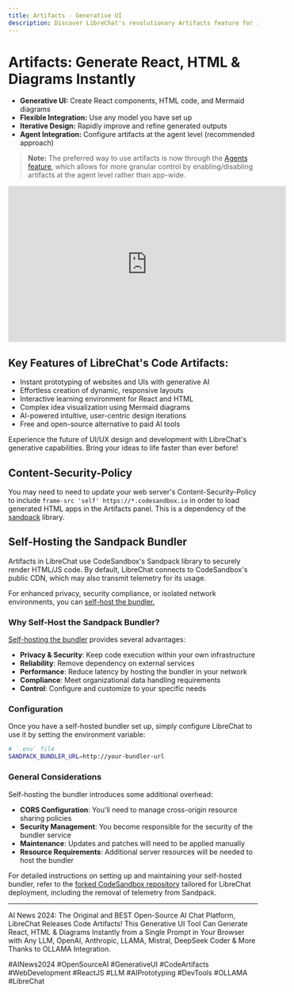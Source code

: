 ```yaml
---
title: Artifacts - Generative UI
description: Discover LibreChat's revolutionary Artifacts feature for instant creation of React components, HTML code, and Mermaid diagrams.
---
```


# Artifacts: Generate React, HTML & Diagrams Instantly

- **Generative UI:** Create React components, HTML code, and Mermaid diagrams
- **Flexible Integration:** Use any model you have set up
- **Iterative Design:** Rapidly improve and refine generated outputs
- **Agent Integration:** Configure artifacts at the agent level (recommended approach)

> **Note:** The preferred way to use artifacts is now through the [Agents feature](/docs/features/agents#artifacts), which allows for more granular control by enabling/disabling artifacts at the agent level rather than app-wide.

<div align="center">
  <iframe width="560" height="315" src="https://www.youtube.com/embed/GfTj7O4gmd0?si=NrtqGoodGpfANBfT" title="YouTube video player" frameborder="0" allow="accelerometer; autoplay; clipboard-write; encrypted-media; gyroscope; picture-in-picture; web-share" allowfullscreen="true"></iframe>
</div>

## Key Features of LibreChat's Code Artifacts:

- Instant prototyping of websites and UIs with generative AI
- Effortless creation of dynamic, responsive layouts
- Interactive learning environment for React and HTML
- Complex idea visualization using Mermaid diagrams
- AI-powered intuitive, user-centric design iterations
- Free and open-source alternative to paid AI tools

Experience the future of UI/UX design and development with LibreChat's generative capabilities. Bring your ideas to life faster than ever before!

## Content-Security-Policy

You may need to need to update your web server's Content-Security-Policy to include `frame-src 'self' https://*.codesandbox.io` in order to load generated HTML apps in the Artifacts panel. This is a dependency of the [sandpack](https://sandpack.codesandbox.io/) library.

## Self-Hosting the Sandpack Bundler

Artifacts in LibreChat use CodeSandbox's Sandpack library to securely render HTML/JS code. By default, LibreChat connects to CodeSandbox's public CDN, which may also transmit telemetry for its usage.

For enhanced privacy, security compliance, or isolated network environments, you can [self-host the bundler.](https://sandpack.codesandbox.io/docs/guides/hosting-the-bundler)

### Why Self-Host the Sandpack Bundler?

[Self-hosting the bundler](https://sandpack.codesandbox.io/docs/guides/hosting-the-bundler) provides several advantages:

- **Privacy & Security**: Keep code execution within your own infrastructure
- **Reliability**: Remove dependency on external services
- **Performance**: Reduce latency by hosting the bundler in your network
- **Compliance**: Meet organizational data handling requirements
- **Control**: Configure and customize to your specific needs

### Configuration

Once you have a self-hosted bundler set up, simply configure LibreChat to use it by setting the environment variable:

```bash
# `.env` file
SANDPACK_BUNDLER_URL=http://your-bundler-url
```

### General Considerations

Self-hosting the bundler introduces some additional overhead:

- **CORS Configuration**: You'll need to manage cross-origin resource sharing policies
- **Security Management**: You become responsible for the security of the bundler service
- **Maintenance**: Updates and patches will need to be applied manually
- **Resource Requirements**: Additional server resources will be needed to host the bundler

For detailed instructions on setting up and maintaining your self-hosted bundler, refer to the [forked CodeSandbox repository](https://github.com/LibreChat-AI/codesandbox-client) tailored for LibreChat deployment, including the removal of telemetry from Sandpack.

---

AI News 2024: The Original and BEST Open-Source AI Chat Platform, LibreChat Releases Code Artifacts! This Generative UI Tool Can Generate React, HTML & Diagrams Instantly from a Single Prompt in Your Browser with Any LLM, OpenAI, Anthropic, LLAMA, Mistral, DeepSeek Coder & More Thanks to OLLAMA Integration.

#AINews2024 #OpenSourceAI #GenerativeUI #CodeArtifacts #WebDevelopment #ReactJS #LLM #AIPrototyping #DevTools #OLLAMA #LibreChat
